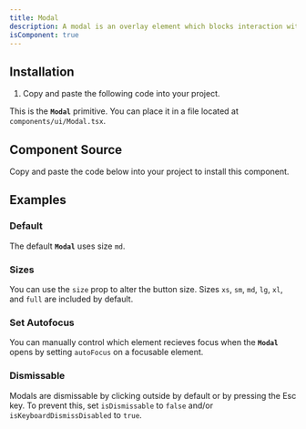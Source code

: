 ```yaml
---
title: Modal
description: A modal is an overlay element which blocks interaction with elements outside it.
isComponent: true
---
```


## Installation

1. Copy and paste the following code into your project.

This is the **`Modal`** primitive. You can place it in a file located at `components/ui/Modal.tsx`.

## Component Source

Copy and paste the code below into your project to install this component.

<ComponentSource src="../../packages/ui/src/Modal.tsx" />

## Examples

### Default

The default **`Modal`** uses size `md`.

<ComponentExample name="Modal" story="default" />

### Sizes

You can use the `size` prop to alter the button size. Sizes `xs`, `sm`, `md`, `lg`, `xl`, and `full` are included by default.

<ComponentExample name="Modal" story="sizes" />

### Set Autofocus

You can manually control which element recieves focus when the **`Modal`** opens by setting `autoFocus` on a focusable element.

<ComponentExample name="Modal" story="set-autofocus" />

### Dismissable

Modals are dismissable by clicking outside by default or by pressing the <kdb>Esc</kdb> key. To prevent this, set `isDismissable` to `false` and/or `isKeyboardDismissDisabled` to `true`.

<ComponentExample name="Modal" story="dismissable-false" />
